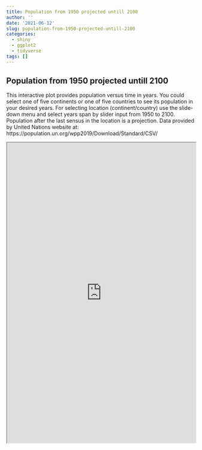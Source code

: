 ```yaml
---
title: Population from 1950 projected untill 2100
author: ''
date: '2021-06-12'
slug: population-from-1950-projected-untill-2100
categories:
  - shiny
  - ggplot2
  - tidyverse
tags: []
---
```




## Population from 1950 projected untill 2100
This interactive plot provides population versus time in years. You could select one of five continents or one of five countries to see its population in your desired years. For selecting location (continent/country) use the slide-down menu and select years span by slider input from 1950 to 2100. Population after the last sensus in the location is a projection.
Data provided by United Nations website at:
https://population.un.org/wpp2019/Download/Standard/CSV/

<iframe src="https://raminala.shinyapps.io/44440/"
height="800" width="100%" frameboard="no"></iframe>